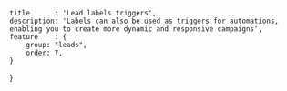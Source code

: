 	title      : 'Lead labels triggers',
	description: 'Labels can also be used as triggers for automations, enabling you to create more dynamic and responsive campaigns',
	feature    : {
		group: "leads",
		order: 7,
	}
}
